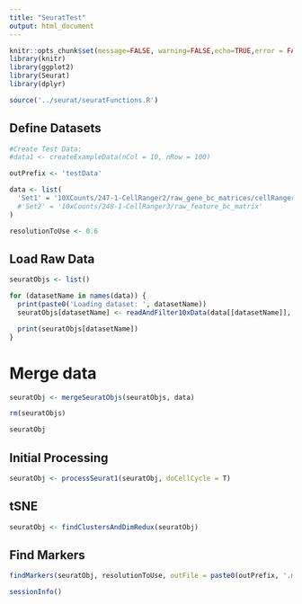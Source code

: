 ```yaml
---
title: "SeuratTest"
output: html_document
---
```



```r

knitr::opts_chunk$set(message=FALSE, warning=FALSE,echo=TRUE,error = FALSE)
library(knitr)
library(ggplot2)
library(Seurat)
library(dplyr)

source('../seurat/seuratFunctions.R')

```

## Define Datasets


```r

#Create Test Data:
#data1 <- createExampleData(nCol = 10, nRow = 100)

outPrefix <- 'testData'

data <- list(
  'Set1' = '10XCounts/247-1-CellRanger2/raw_gene_bc_matrices/cellRanger-3204293'
  #'Set2' = '10xCounts/248-1-CellRanger3/raw_feature_bc_matrix'
)

resolutionToUse <- 0.6


```


## Load Raw Data


```r


seuratObjs <- list()

for (datasetName in names(data)) {
  print(paste0('Loading dataset: ', datasetName))
  seuratObjs[datasetName] <- readAndFilter10xData(data[[datasetName]], datasetName)

  print(seuratObjs[datasetName])
}


```

# Merge data

```r

seuratObj <- mergeSeuratObjs(seuratObjs, data)

rm(seuratObjs)

seuratObj

```

## Initial Processing

```r


seuratObj <- processSeurat1(seuratObj, doCellCycle = T)


```


## tSNE

```r

seuratObj <- findClustersAndDimRedux(seuratObj)


```

## Find Markers

```r

findMarkers(seuratObj, resolutionToUse, outFile = paste0(outPrefix, '.markers.txt'), saveFileMarkers = paste0(outPrefix, '.markers.rds'))


```


```r

sessionInfo()

```